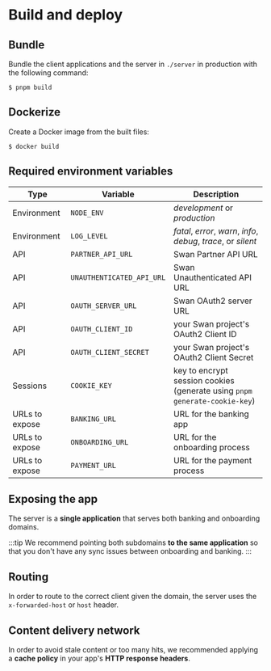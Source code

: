 
# Build and deploy

## Bundle

Bundle the client applications and the server in `./server` in production with the following command:

```console
$ pnpm build
```

## Dockerize

Create a Docker image from the built files:

```console
$ docker build
```

## Required environment variables

| Type           | Variable                  | Description                                                                     |
| -------------- | ------------------------- | ------------------------------------------------------------------------------- |
| Environment    | `NODE_ENV`                | _development_ or _production_                                                   |
| Environment    | `LOG_LEVEL`               | _fatal_, _error_, _warn_, _info_, _debug_, _trace_, or _silent_                 |
| API            | `PARTNER_API_URL`         | Swan Partner API URL                                                            |
| API            | `UNAUTHENTICATED_API_URL` | Swan Unauthenticated API URL                                                    |
| API            | `OAUTH_SERVER_URL`        | Swan OAuth2 server URL                                                          |
| API            | `OAUTH_CLIENT_ID`         | your Swan project's OAuth2 Client ID                                            |
| API            | `OAUTH_CLIENT_SECRET`     | your Swan project's OAuth2 Client Secret                                        |
| Sessions       | `COOKIE_KEY`              | key to encrypt session cookies<br />(generate using `pnpm generate-cookie-key`) |
| URLs to expose | `BANKING_URL`             | URL for the banking app                                                         |
| URLs to expose | `ONBOARDING_URL`          | URL for the onboarding process                                                  |
| URLs to expose | `PAYMENT_URL`             | URL for the payment process                                                     |

## Exposing the app

The server is a **single application** that serves both banking and onboarding domains.

<PartialExample />

:::tip
We recommend pointing both subdomains **to the same application** so that you don't have any sync issues between onboarding and banking.
:::

## Routing

In order to route to the correct client given the domain, the server uses the `x-forwarded-host` or `host` header.

## Content delivery network

In order to avoid stale content or too many hits, we recommended applying a **cache policy** in your app's **HTTP response headers**.
